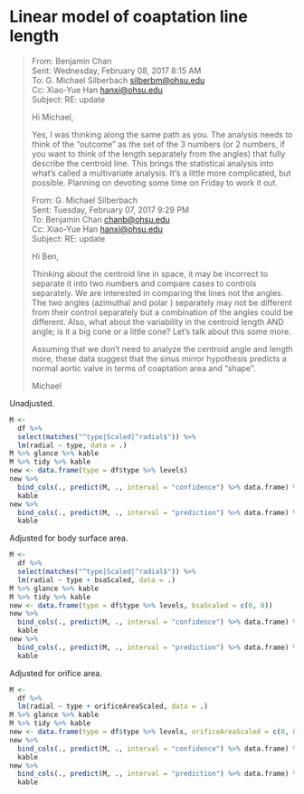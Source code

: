 # Linear model of coaptation line length

> From: Benjamin Chan   
> Sent: Wednesday, February 08, 2017 8:15 AM  
> To: G. Michael Silberbach <silberbm@ohsu.edu>  
> Cc: Xiao-Yue Han <hanxi@ohsu.edu>  
> Subject: RE: update  
> 
> Hi Michael,
> 
> Yes, I was thinking along the same path as you. The analysis needs to think of
> the "outcome" as the set of the 3 numbers (or 2 numbers, if you want to think
> of the length separately from the angles) that fully describe the centroid
> line. This brings the statistical analysis into what's called a multivariate
> analysis. It's a little more complicated, but possible. Planning on devoting
> some time on Friday to work it out.
> 
> From: G. Michael Silberbach   
> Sent: Tuesday, February 07, 2017 9:29 PM  
> To: Benjamin Chan <chanb@ohsu.edu>  
> Cc: Xiao-Yue Han <hanxi@ohsu.edu>  
> Subject: RE: update  
> 
> Hi Ben,
> 
> Thinking about the centroid line in space, it may be  incorrect to separate it
> into two numbers and compare cases to controls separately.  We are interested
> in comparing the lines not the angles. The two angles (azimuthal and polar )
> separately may not be different from their control separately but a
> combination of the angles could be different.  Also, what about the
> variability in the centroid length AND angle; is it a big cone or a little
> cone? Let's talk about this some more.
> 
> Assuming that we don't need to analyze the centroid angle and length more,
> these data suggest that the sinus mirror hypothesis predicts a normal aortic
> valve in terms of coaptation area and "shape".
> 
> Michael

Unadjusted.

```r
M <- 
  df %>%
  select(matches("^type|Scaled|^radial$")) %>% 
  lm(radial ~ type, data = .)
M %>% glance %>% kable
M %>% tidy %>% kable
new <- data.frame(type = df$type %>% levels)
new %>% 
  bind_cols(., predict(M, ., interval = "confidence") %>% data.frame) %>% 
  kable
new %>% 
  bind_cols(., predict(M, ., interval = "prediction") %>% data.frame) %>% 
  kable
```

Adjusted for body surface area.

```r
M <- 
  df %>%
  select(matches("^type|Scaled|^radial$")) %>% 
  lm(radial ~ type + bsaScaled, data = .)
M %>% glance %>% kable
M %>% tidy %>% kable
new <- data.frame(type = df$type %>% levels, bsaScaled = c(0, 0))
new %>% 
  bind_cols(., predict(M, ., interval = "confidence") %>% data.frame) %>% 
  kable
new %>% 
  bind_cols(., predict(M, ., interval = "prediction") %>% data.frame) %>% 
  kable
```

Adjusted for orifice area.

```r
M <- 
  df %>%
  lm(radial ~ type + orificeAreaScaled, data = .)
M %>% glance %>% kable
M %>% tidy %>% kable
new <- data.frame(type = df$type %>% levels, orificeAreaScaled = c(0, 0)) 
new %>% 
  bind_cols(., predict(M, ., interval = "confidence") %>% data.frame) %>% 
  kable
new %>% 
  bind_cols(., predict(M, ., interval = "prediction") %>% data.frame) %>% 
  kable
```
